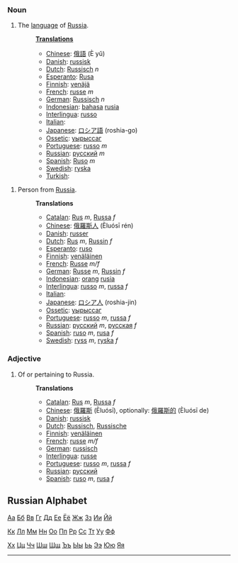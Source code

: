 === Noun ===
# The [[language]] of [[w:Russia|Russia]].
#:'''[[Translation]]s'''
#:*[[Chinese]]: [[俄語]] (È yǔ)
#:*[[Danish]]: [[russisk]]
#:*[[Dutch]]: [[Russisch]] ''n''
#:*[[Esperanto]]: [[Rusa]]
#:*[[Finnish]]: [[venäjä]]
#:*[[French]]: [[russe]] ''m''
#:*[[German]]: [[Russisch]] ''n''
#:*[[Indonesian]]: [[bahasa]] [[rusia]]
#:*[[Interlingua]]: [[russo]]
#:*[[Italian]]: [[]]
#:*[[Japanese]]: [[ロシア語]] (roshia-go)
#:*[[Ossetic]]: [[уырыссаг]]
#:*[[Portuguese]]: [[russo]] ''m''
#:*[[Russian]]: [[русский]] ''m''
#:*[[Spanish]]: [[Ruso]] ''m''
#:*[[Swedish]]: [[ryska]]
#:*[[Turkish]]: [[]]

# Person from [[Russia]].
#:'''Translations'''
#:*[[Catalan]]: [[Rus]] ''m'', [[Russa]] ''f''
#:*[[Chinese]]: [[俄羅斯人]] (Èluósī rén)
#:*[[Danish]]: [[russer]]
#:*[[Dutch]]: [[Rus]] ''m'', [[Russin]] ''f''
#:*[[Esperanto]]: [[ruso]]
#:*[[Finnish]]: [[venäläinen]]
#:*[[French]]: [[Russe]] ''m/f''
#:*[[German]]: [[Russe]] ''m'', [[Russin]] ''f''
#:*[[Indonesian]]: [[orang]] [[rusia]]
#:*[[Interlingua]]: [[russo]] ''m'', [[russa]] ''f''
#:*[[Italian]]: [[]]
#:*[[Japanese]]: [[ロシア人]] (roshia-jin)
#:*[[Ossetic]]: [[уырыссаг]]
#:*[[Portuguese]]: [[russo]] ''m'', [[russa]] ''f''
#:*[[Russian]]: [[русский]] ''m'', [[русская]] ''f''
#:*[[Spanish]]: [[ruso]] ''m'', [[rusa]] ''f''
#:*[[Swedish]]: [[ryss]] ''m'', [[ryska]] ''f''

=== Adjective ===
# Of or pertaining to Russia.
#:'''Translations'''
#:*[[Catalan]]: [[Rus]] ''m'', [[Russa]] ''f''
#:*[[Chinese]]: [[俄羅斯]] (Èluósī), optionally: [[俄羅斯的]] (Èluósī de)
#:*[[Danish]]: [[russisk]]
#:*[[Dutch]]: [[Russisch]], [[Russische]]
#:*[[Finnish]]: [[venäläinen]]
#:*[[French]]: [[russe]] ''m/f''
#:*[[German]]: [[russisch]]
#:*[[Interlingua]]: [[russe]]
#:*[[Portuguese]]: [[russo]] ''m'', [[russa]] ''f''
#:*[[Russian]]: [[русский]]
#:*[[Spanish]]: [[ruso]] ''m'', [[rusa]] ''f''

== Russian Alphabet ==

[[А|Аа]] [[Б|Бб]] [[В|Вв]] [[Г|Гг]] [[Д|Дд]] [[Е|Ее]] [[Ё|Ёё]] [[Ж|Жж]] [[З|Зз]] [[И|Ии]] [[Й|Йй]]

[[К|Кк]] [[Л|Лл]] [[М|Мм]] [[Н|Нн]] [[О|Оо]] [[П|Пп]] [[Р|Рр]] [[С|Сс]] [[Т|Тт]] [[У|Уу]] [[Ф|Фф]]

[[Х|Хх]] [[Ц|Цц]] [[Ч|Чч]] [[Ш|Шш]] [[Щ|Щщ]] [[Ъ|Ъъ]] [[Ы|Ыы]] [[Ь|Ьь]] [[Э|Ээ]] [[Ю|Юю]] [[Я|Яя]]

----